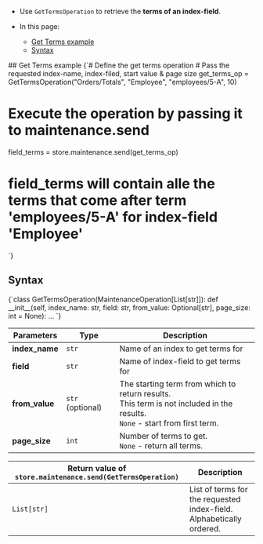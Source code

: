 
<Admonition type="note" title="">

* Use `GetTermsOperation` to retrieve the **terms of an index-field**.  

* In this page:
    * [Get Terms example](../../../../client-api/operations/maintenance/indexes/get-terms.mdx#get-terms-example)
    * [Syntax](../../../../client-api/operations/maintenance/indexes/get-terms.mdx#syntax)

</Admonition>
## Get Terms example

<TabItem value="get_index_terms" label="get_index_terms">
<CodeBlock language="python">
{`# Define the get terms operation
# Pass the requested index-name, index-filed, start value & page size
get_terms_op = GetTermsOperation("Orders/Totals", "Employee", "employees/5-A", 10)

# Execute the operation by passing it to maintenance.send
field_terms = store.maintenance.send(get_terms_op)

# field_terms will contain alle the terms that come after term 'employees/5-A' for index-field 'Employee'
`}
</CodeBlock>
</TabItem>



## Syntax

<TabItem value="get_index_terms_syntax" label="get_index_terms_syntax">
<CodeBlock language="python">
{`class GetTermsOperation(MaintenanceOperation[List[str]]):
    def __init__(self, index_name: str, field: str, from_value: Optional[str], page_size: int = None): ...
`}
</CodeBlock>
</TabItem>

| Parameters | Type | Description |
| - | - | - |
| **index_name** | `str` | Name of an index to get terms for |
| **field** | `str` | Name of index-field to get terms for |
| **from_value** | `str` (optional) | The starting term from which to return results.<br/>This term is not included in the results.<br/>`None` - start from first term. |
| **page_size** | `int` | Number of terms to get.<br/>`None` - return all terms.  |

| Return value of `store.maintenance.send(GetTermsOperation)` | Description |
| - |- |
| `List[str]` | List of terms for the requested index-field. <br/> Alphabetically ordered. |




